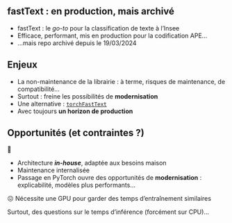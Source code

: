 ## fastText : en production, mais archivé

- fastText : le *go-to* pour la classification de texte à l'Insee
- Efficace, performant, mis en production pour la codification APE...
- ...mais repo archivé depuis le 19/03/2024

## Enjeux

- La non-maintenance de la librairie : à terme, risques de maintenance, de compatibilité...
- Surtout : freine les possibilités de [**modernisation**]{.orange}
- Une alternative : [`torchFastText`](https://github.com/InseeFrLab/torch-fastText)
- Avec toujours [**un horizon de production**]{.orange}

## Opportunités (et contraintes ?)

💪

- Architecture [***in-house*** ]{.orange}, adaptée aux besoins maison
- Maintenance internalisée
- Passage en PyTorch ouvre des opportunités de [**modernisation**]{.orange} : explicabilité, modèles plus performants...

😖 Nécessite une GPU pour garder des temps d'entraînement similaires

Surtout, des questions sur le temps d'inférence (forcément sur CPU)...